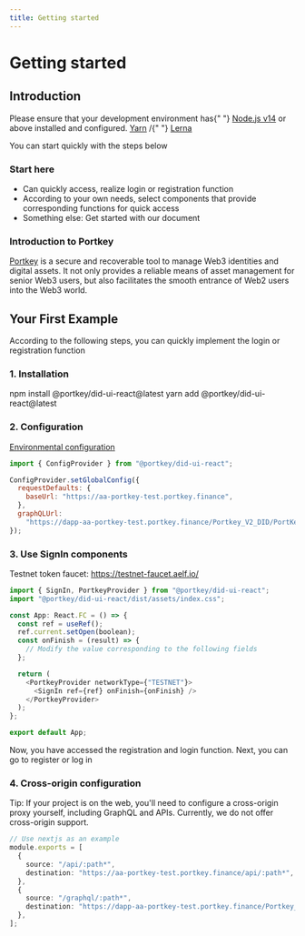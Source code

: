 ```yaml
---
title: Getting started
---
```



# Getting started

## Introduction

<HighlightBlock>
  Please ensure that your development environment has{" "}
  <a href="https://nodejs.org/en">Node.js v14</a> or above installed and
  configured. <a href="https://yarnpkg.com">Yarn</a> /{" "}
  <a href="https://lerna.js.org">Lerna</a>
</HighlightBlock>

You can start quickly with the steps below

### Start here

- Can quickly access, realize login or registration function
- According to your own needs, select components that provide corresponding functions for quick access
- Something else: Get started with our document

### Introduction to Portkey

[Portkey](https://portkey.finance) is a secure and recoverable tool to
manage Web3 identities and digital assets. It not only provides a reliable means
of asset management for senior Web3 users, but also facilitates the smooth entrance
of Web2 users into the Web3 world.

## Your First Example

<HighlightBlock>
  According to the following steps, you can quickly implement the login or
  registration function
</HighlightBlock>

### 1. Installation

<Tabs>
  <TableItem value="npm" label="NPM">
    <CodeBlock language="bash">npm install @portkey/did-ui-react@latest</CodeBlock>
  </TableItem>
  <TableItem value="yarn" label="YARN">
    <CodeBlock language="bash">yarn add @portkey/did-ui-react@latest</CodeBlock>
  </TableItem>
</Tabs>

### 2. Configuration

[Environmental configuration](docs/EnvironmentalConfiguration.mdx)

```javascript
import { ConfigProvider } from "@portkey/did-ui-react";

ConfigProvider.setGlobalConfig({
  requestDefaults: {
    baseUrl: "https://aa-portkey-test.portkey.finance",
  },
  graphQLUrl:
    "https://dapp-aa-portkey-test.portkey.finance/Portkey_V2_DID/PortKeyIndexerCASchema/graphql",
});
```

### 3. Use SignIn components

Testnet token faucet: https://testnet-faucet.aelf.io/

```typescript
import { SignIn, PortkeyProvider } from "@portkey/did-ui-react";
import "@portkey/did-ui-react/dist/assets/index.css";

const App: React.FC = () => {
  const ref = useRef();
  ref.current.setOpen(boolean);
  const onFinish = (result) => {
    // Modify the value corresponding to the following fields
  };

  return (
    <PortkeyProvider networkType={"TESTNET"}>
      <SignIn ref={ref} onFinish={onFinish} />
    </PortkeyProvider>
  );
};

export default App;
```

Now, you have accessed the registration and login function. Next, you can go to register or log in

### 4. Cross-origin configuration

<HighlightBlock>
  Tip: If your project is on the web, you'll need to configure a cross-origin
  proxy yourself, including GraphQL and APIs. Currently, we do not offer
  cross-origin support.
</HighlightBlock>

```typescript
// Use nextjs as an example
module.exports = [
  {
    source: "/api/:path*",
    destination: "https://aa-portkey-test.portkey.finance/api/:path*",
  },
  {
    source: "/graphql/:path*",
    destination: "https://dapp-aa-portkey-test.portkey.finance/Portkey_V2_DID/PortKeyIndexerCASchema/graphql/:path*",
  },
];
```
